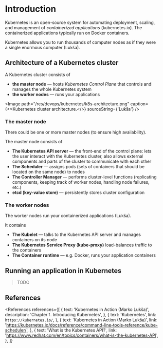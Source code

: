 
# Introduction

Kubernetes is an open-source system for automating deployment, scaling, and management of _containerized applications_ (kubernetes.io). The containerized applications typically run on Docker containers.

Kubernetes allows you to run thousands of computer nodes as if they were a single enormous computer (Lukša).

## Architecture of a Kubernetes cluster

A Kubernetes cluster consists of

- **the master node** &mdash; hosts _Kubernetes Control Plane_ that controls and manages the whole Kubernetes system
- **the worker nodes** &mdash; runs your applications

<Image
  path="/res/devops/kubernetes/k8s-architecture.png"
  caption={<>Kubernetes cluster architecture.</>}
  sourceString={'Lukša'}
/>

### The master node

There could be one or more master nodes (to ensure high availability).

The master node consists of

- **The Kubernetes API server** &mdash; the front-end of the control plane: lets the user interact with the Kubernetes cluster, also allows external components and parts of the cluster to communicate with each other
- **The Scheduler** &mdash; assigns pods (sets of containers that should be located on the same node) to nodes
- **The Controller Manager** &mdash; performs cluster-level functions (replicating components, keeping track of worker nodes, handling node failures, etc.)
- **etcd (key-value store)** &mdash; persistently stores cluster configuration

### The worker nodes

The worker nodes run your containerized applications (Lukša).

It contains

- **The Kubelet** &mdash; talks to the Kubernetes API server and manages containers on its node
- **The Kubernetes Service Proxy (kube-proxy)** load-balances traffic to the containers
- **The Container runtime** &mdash; e.g. Docker, runs your application containers

## Running an application in Kubernetes

> TODO

## References

<References
  references={[
    {
      text: 'Kubernetes in Action (Marko Lukša)',
      description: 'Chapter 1. Introducing Kubernetes',
    },
    {
      text: 'Kubernetes',
      link: `https://kubernetes.io/`,
    },
    {
      text: 'Kubernetes in Action (Marko Lukša)',
      link: 'https://kubernetes.io/docs/reference/command-line-tools-reference/kube-scheduler/',
    },
    {
      text: 'What is the Kubernetes API?',
      link: 'https://www.redhat.com/en/topics/containers/what-is-the-kubernetes-API',
    },
  ]}
></References>
